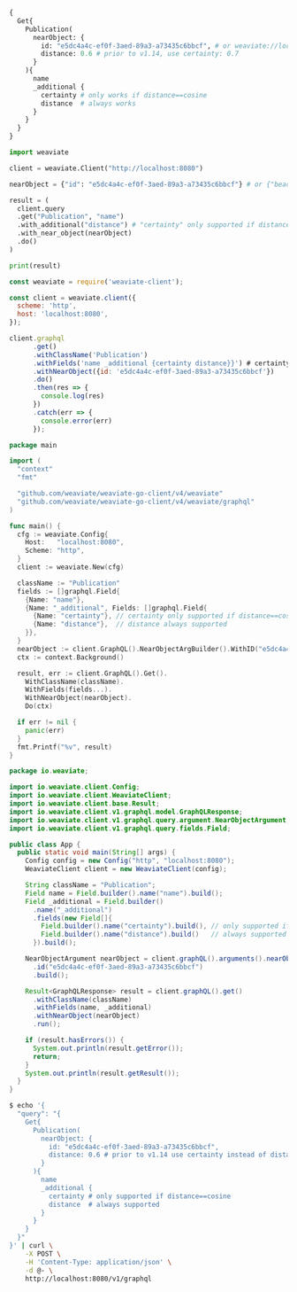 
<Tabs groupId="languages">
<TabItem value="graphql" label="GraphQL">

```graphql
{
  Get{
    Publication(
      nearObject: {
        id: "e5dc4a4c-ef0f-3aed-89a3-a73435c6bbcf", # or weaviate://localhost/e5dc4a4c-ef0f-3aed-89a3-a73435c6bbcf
        distance: 0.6 # prior to v1.14, use certainty: 0.7
      }
    ){
      name
      _additional {
        certainty # only works if distance==cosine
        distance  # always works
      }
    }
  }
}
```

</TabItem>
<TabItem value="py" label="Python">

```python
import weaviate

client = weaviate.Client("http://localhost:8080")

nearObject = {"id": "e5dc4a4c-ef0f-3aed-89a3-a73435c6bbcf"} # or {"beacon": "weaviate://localhost/e5dc4a4c-ef0f-3aed-89a3-a73435c6bbcf"}

result = (
  client.query
  .get("Publication", "name")
  .with_additional("distance") # "certainty" only supported if distance==cosine
  .with_near_object(nearObject)
  .do()
)

print(result)
```

</TabItem>
<TabItem value="js" label="JavaScript">

```js
const weaviate = require('weaviate-client');

const client = weaviate.client({
  scheme: 'http',
  host: 'localhost:8080',
});

client.graphql
      .get()
      .withClassName('Publication')
      .withFields('name _additional {certainty distance}}') # certainty only supported if distance==cosine
      .withNearObject({id: 'e5dc4a4c-ef0f-3aed-89a3-a73435c6bbcf'})
      .do()
      .then(res => {
        console.log(res)
      })
      .catch(err => {
        console.error(err)
      });
```

</TabItem>
<TabItem value="go" label="Go">

```go
package main

import (
  "context"
  "fmt"

  "github.com/weaviate/weaviate-go-client/v4/weaviate"
  "github.com/weaviate/weaviate-go-client/v4/weaviate/graphql"
)

func main() {
  cfg := weaviate.Config{
    Host:   "localhost:8080",
    Scheme: "http",
  }
  client := weaviate.New(cfg)

  className := "Publication"
  fields := []graphql.Field{
    {Name: "name"},
    {Name: "_additional", Fields: []graphql.Field{
      {Name: "certainty"}, // certainty only supported if distance==cosine
      {Name: "distance"},  // distance always supported
    }},
  }
  nearObject := client.GraphQL().NearObjectArgBuilder().WithID("e5dc4a4c-ef0f-3aed-89a3-a73435c6bbcf")
  ctx := context.Background()

  result, err := client.GraphQL().Get().
    WithClassName(className).
    WithFields(fields...).
    WithNearObject(nearObject).
    Do(ctx)

  if err != nil {
    panic(err)
  }
  fmt.Printf("%v", result)
}
```

</TabItem>
<TabItem value="java" label="Java">

```java
package io.weaviate;

import io.weaviate.client.Config;
import io.weaviate.client.WeaviateClient;
import io.weaviate.client.base.Result;
import io.weaviate.client.v1.graphql.model.GraphQLResponse;
import io.weaviate.client.v1.graphql.query.argument.NearObjectArgument;
import io.weaviate.client.v1.graphql.query.fields.Field;

public class App {
  public static void main(String[] args) {
    Config config = new Config("http", "localhost:8080");
    WeaviateClient client = new WeaviateClient(config);

    String className = "Publication";
    Field name = Field.builder().name("name").build();
    Field _additional = Field.builder()
      .name("_additional")
      .fields(new Field[]{
        Field.builder().name("certainty").build(), // only supported if distance==cosine
        Field.builder().name("distance").build()   // always supported
      }).build();

    NearObjectArgument nearObject = client.graphQL().arguments().nearObjectArgBuilder()
      .id("e5dc4a4c-ef0f-3aed-89a3-a73435c6bbcf")
      .build();

    Result<GraphQLResponse> result = client.graphQL().get()
      .withClassName(className)
      .withFields(name, _additional)
      .withNearObject(nearObject)
      .run();

    if (result.hasErrors()) {
      System.out.println(result.getError());
      return;
    }
    System.out.println(result.getResult());
  }
}
```

</TabItem>
<TabItem value="curl" label="Curl">

```bash
$ echo '{ 
  "query": "{
    Get{
      Publication(
        nearObject: {
          id: "e5dc4a4c-ef0f-3aed-89a3-a73435c6bbcf",
          distance: 0.6 # prior to v1.14 use certainty instead of distance 
        }
      ){
        name
        _additional {
          certainty # only supported if distance==cosine
          distance  # always supported
        }
      }
    }
  }"
}' | curl \
    -X POST \
    -H 'Content-Type: application/json' \
    -d @- \
    http://localhost:8080/v1/graphql
```

</TabItem>
</Tabs>